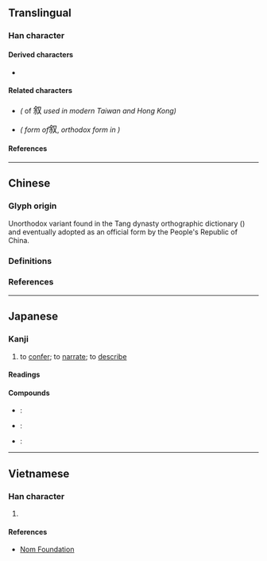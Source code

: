 {{also|敘|敍}}
{{character info}}
==Translingual==
{{ja-forms|叙|叙|[[敘]]}}

===Han character===
{{Han char|rn=29|rad=又|as=07|sn=9|four=87940|canj=ODE|ids=⿰余又}}

====Derived characters====
* {{l|mul|[[溆]], [[𪣸]], [[𮏽]], [[𪣶]], [[𧾠]]}}

====Related characters====
* {{l|mul|[[敘]]}} ''({{w|Traditional Chinese|Traditional form}}'' of <big>叙</big> ''used in modern Taiwan and Hong Kong)''
* {{l|mul|[[敍]]}} ''({{w|Kyūjitai}} form of ''<big>叙</big>, ''orthodox form in {{w|Kangxi dictionary}})''

====References====
{{Han ref|kx=0166.090|dkj=12179|dj=0378.030|hdz=10397.150|uh=53D9}}

----

==Chinese==

===Glyph origin===
Unorthodox variant {{Han simp|敘|f=攴|t=又|nocap=y}} found in the Tang dynasty orthographic dictionary {{w|Ganlu Zishu}} ({{w2|zh|干祿字書}}) and eventually adopted as an official form by the People's Republic of China. <!-- Note: Exact time period is unknown. Not found in 1956 《漢字簡化方案》 or 1964 《簡化字總表》 -->

===Definitions===
{{zh-see|敘|sv}}

===References===
{{R:twedu|A01730-001#18}}

----

==Japanese==
{{ja-kanji forms|叙|敍}}

===Kanji===
{{ja-kanji|grade=c|rs=又07|kyu=敍}}

# to [[confer]]; to [[narrate]]; to [[describe]]

====Readings====
{{ja-readings
|goon=じょ
|kanon=しょ
|kun=の-べる, ついでる, ついで
}}

====Compounds====
* {{ja-r|叙事詩|じょじし}}: {{w|epic poetry}}
* {{ja-r|叙%述|じょ%じゅつ}}: {{l|en|narration}}
* {{ja-r|叙%情|じょ%じょう}}: {{l|en|lyricism}}

----

==Vietnamese==

===Han character===
{{vi-readings|rs=又07|reading=[[tự]]}}

# {{rfdef|vi|sort=又07}}

====References====
* [http://nomfoundation.org/common/nom_details.php?codepoint=53D9 Nom Foundation]